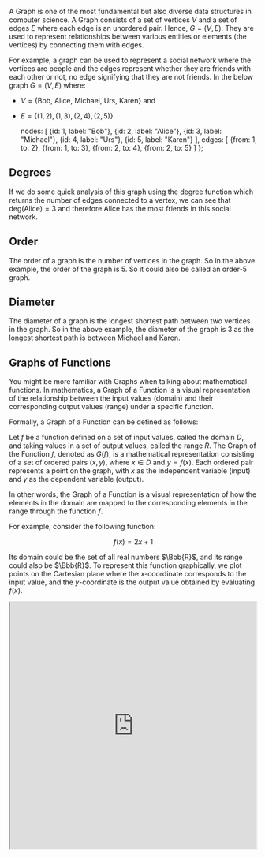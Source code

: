 
A Graph is one of the most fundamental but also diverse data structures in computer science. A Graph consists of a set
of vertices $V$ and a set of edges $E$ where each edge is an unordered pair. Hence, $G=(V,E)$. They are used to
represent relationships between various entities or elements (the vertices) by connecting them with edges.

For example, a graph can be used to represent a social network where the vertices are people and the edges represent
whether they are friends with each other or not, no edge signifying that they are not friends. In the below graph
$G=(V,E)$ where:

- $V=\{\text{Bob, Alice, Michael, Urs, Karen}\}$ and
- $E=\{(1,2),(1,3),(2,4),(2,5)\}$

    nodes: [
        {id: 1, label: "Bob"},
        {id: 2, label: "Alice"},
        {id: 3, label: "Michael"},
        {id: 4, label: "Urs"},
        {id: 5, label: "Karen"}
    ],
    edges: [
        {from: 1, to: 2},
        {from: 1, to: 3},
        {from: 2, to: 4},
        {from: 2, to: 5}
    ]
};

<Graph
    graph={friendsGraph}
/>

## Degrees

If we do some quick analysis of this graph using the degree function which returns the number of edges connected to a
vertex, we can see that $\text{deg(Alice)}=3$ and therefore Alice has the most friends in this social network.

## Order

The order of a graph is the number of vertices in the graph. So in the above example, the order of the graph is 5. So it
could also be called an order-5 graph.

## Diameter

The diameter of a graph is the longest shortest path between two vertices in the graph. So in the above example, the
diameter of the graph is 3 as the longest shortest path is between Michael and Karen.

## Graphs of Functions

You might be more familiar with Graphs when talking about mathematical functions. In mathematics, a Graph of a Function
is a visual representation of the relationship between the input values (domain) and their corresponding output values
(range) under a specific function.

Formally, a Graph of a Function can be defined as follows:

Let $f$ be a function defined on a set of input values, called the domain $D$, and taking values in a set of output
values, called the range $R$. The Graph of the Function $f$, denoted as $G(f)$, is a mathematical representation
consisting of a set of ordered pairs $(x, y)$, where $x \in D$ and $y = f(x)$. Each ordered pair represents a point on
the graph, with $x$ as the independent variable (input) and $y$ as the dependent variable (output).


In other words, the Graph of a Function is a visual representation of how the elements in the domain are mapped to
the corresponding elements in the range through the function $f$.

For example, consider the following function:

$$
f(x) = 2x + 1
$$

Its domain could be the set of all real numbers $\Bbb{R}$, and its range could also be $\Bbb{R}$. To represent this
function graphically, we plot points on the Cartesian plane where the $x$-coordinate corresponds to the input value,
and the $y$-coordinate is the output value obtained by evaluating $f(x)$.

<div className="flex justify-center mt-5">
    <iframe src="https://www.desmos.com/calculator/jmj44mpzfe?embed" width="500" height="500"/>
</div>

Graphs of Functions play a crucial role in analyzing and understanding the behavior of functions and studying their
overall patterns and trends.

## Types of Graphs

### Complete Graphs

A complete graph is a graph where each vertex is connected to every other vertex, very simple. In other words, a
complete graph contains all possible edges. A complete graph with $n$ vertices is denoted as $K_n$.

For example, the below graph is a complete graph with 5 vertices, $K_5$.

<Callout type="todo">
    Example of a balanced signed graph

    How do cliques relate to complete graphs?
</Callout>

### Directed Graphs

A Directed Graph is a graph where each edge is directed from one vertex to another. In other words, the edges have a
direction. The previous graph was an example of an undirected graph as we would hope that if person A thinks of person B
as a friend then Person B feels the same way. However, in a directed graph, this is not necessarily the case.

So we can define a directed graph as $G=(V,A)$ where:

- V is again the set of vertices
- A is a set of ordered pairs of vertices, called arcs, arrows or directed edges (sometimes simply edges with the
corresponding set named E instead of A). Ordered pairs are used here because (unlike for undirected graphs) the
direction of an edge $(u,v)$ is important: $(u,v)$ is not the same edge as $(v,u)$. The first vertex is called the
tail or initial vertex and the second vertex is called the head or terminal vertex.

For example, let us imagine a directed graph where the vertices are the same as the previous example but the edges
signify if a person has liked another person's post on social media. We then get the below graph $G=(V,A)$ where:

- $V=\{\text{Bob, Alice, Michael, Urs, Karen}\}$ and
- $A=\{(1,2),(1,3),(2,4),(2,5),(5,2)\}$


    nodes: [
        {id: 1, label: "Bob"},
        {id: 2, label: "Alice"},
        {id: 3, label: "Michael"},
        {id: 4, label: "Urs"},
        {id: 5, label: "Karen"}
    ],
    edges: [
        {from: 1, to: 2},
        {from: 1, to: 3},
        {from: 2, to: 4},
        {from: 2, to: 5},
        {from: 5, to: 2}
    ]
};

<Graph
    graph={postLikedGraph}
    directed={true}
/>

When talking about degrees in a directed graph, we more often distinguish between the in-degree and out-degree of a vertex.
The in-degree of a vertex is the number of edges that are pointing to that vertex and the out-degree is the number of
edges that are pointing away from that vertex. So in the above example, the in-degree of Alice is 2 and the out-degree
is also 2.

### Weighted Graphs

A weighted graph is a graph where each edge has a weight (a number associated with it). It can be as a triple
$G = (E, V, w)$ where $w$ is a function that maps edges or directed edges to their weights. So, $w: E \rightarrow \Bbb{R}$
could be a function for a graph with real numbers as weights.

For example, in a graph where each city is a vertex and each edge is a road between two cities, the weight could
be the distance in km between them.

    nodes: [
        {id: 1, label: "London"},
        {id: 2, label: "Paris"},
        {id: 3, label: "Berlin"}
    ],
    edges: [
        {from: 1, to: 2, value: 343, label: "343", length: 200},
        {from: 1, to: 3, value: 933, label: "933", length: 400},
        {from: 2, to: 3, value: 878, label: "878", length: 300},
    ]
}

<Graph
    graph={cityGraph}
    options={
        {
            layout: {
                randomSeed: 1
            },
        }
    }
/>

### Networks vs Graphs

The only real difference between a network and a graph is the terminology. A network is a graph with a real-world context.
For example, a social network is a graph with a real-world context. A graph is a mathematical structure that represents
relationships between objects. When talking about a network we also tend to talk about nodes and links instead of
vertices and edges.

| Graphs | Networks |
|--------|----------|
| Vertices | Nodes |
| Edges | Links |

[Ressource](https://bence.ferdinandy.com/2018/05/27/whats-the-difference-between-a-graph-and-a-network/)

### Trees

A tree is a special type of graph where there is only one path between any two vertices. This means that there are no
cycles in a tree. Trees are used in many different algorithms and data structures such as binary search trees. You can
read more about trees in the [Trees](../trees/generalDefinition) section.

### Cycle/Circular Graphs

A cycle or circular graph is a graph with exactly one cycle. Where a cycle is non-empty path in which only the first and
last vertices are equal, i.e a path that starts and ends at the same vertex. You can think of it as a closed chain.

A path/trail/walk in a graph is defined as being a sequence of vertices, where consecutive vertices in the sequence are
connected by an edge.

Commonly a cycle with length $n$ is called an $n$-cycle and is denoted as $C_n$.

For example, the below graph is a circular graph as it has only one cycle with the following path:

$$
P = (a,b,c,a)
$$

    nodes: [
        {id: 1, label: "a"},
        {id: 2, label: "b"},
        {id: 3, label: "c"}
    ],
    edges: [
        {from: 1, to: 2},
        {from: 2, to: 3},
        {from: 3, to: 1},
    ]
}

<Graph
    graph={cycleGraph}
/>

To read more about cycle graphs, check out [this article](https://mathworld.wolfram.com/CycleGraph.html)

### Acyclic Graphs

An acyclic graph is a graph that is almost the opposite of a cycle graph. It is a graph that has no cycles. This means
that there is no path that starts and ends at the same vertex. A popular example of an acyclic graph is a tree.

<Callout type="todo">
    Example of a acyclic graph i.e. a tree
</Callout>